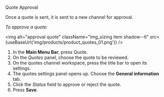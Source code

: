 
<span className="hero__title">Quote Approval</span>

Once a quote is sent, it is sent to a new channel for approval.

_To approve a quote:_

<img alt="approval quote" className="img_sizing item shadow--tl" src={useBaseUrl('img/products/product_quotes_01.png')} />
<br/>

1. In the **Main Menu Bar**, press <span className="badge badge--primary">Quote</span>.
2. On the _Quotes_ panel, choose the quote to be reviewed.
3. On the quotes channel workspace, press the title bar to open its settings.
4. The quotes settings panel opens up. Choose the **General information** tab.
5. Click the _Status_ field to approve or reject the quote.
6. Press **Save**.